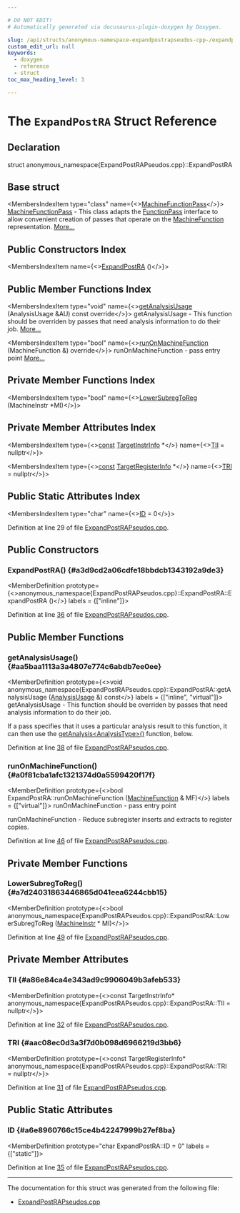 ```yaml
---

# DO NOT EDIT!
# Automatically generated via docusaurus-plugin-doxygen by Doxygen.

slug: /api/structs/anonymous-namespace-expandpostrapseudos-cpp-/expandpostra
custom_edit_url: null
keywords:
  - doxygen
  - reference
  - struct
toc_max_heading_level: 3

---
```





# The `ExpandPostRA` Struct Reference

<DoxygenPage pluginConfig={pluginConfig}>



## Declaration

<CodeBlock>struct anonymous_namespace{ExpandPostRAPseudos.cpp}::ExpandPostRA</CodeBlock>

## Base struct

<MembersIndex>

<MembersIndexItem
  type="class"
  name={<><a href="/docs/api/classes/llvm/machinefunctionpass">MachineFunctionPass</a></>}>
<a href="/docs/api/classes/llvm/machinefunctionpass">MachineFunctionPass</a> - This class adapts the <a href="/docs/api/classes/llvm/functionpass">FunctionPass</a> interface to allow convenient creation of passes that operate on the <a href="/docs/api/classes/llvm/machinefunction">MachineFunction</a> representation. <a href="/docs/api/classes/llvm/machinefunctionpass/#details">More...</a>
</MembersIndexItem>

</MembersIndex>

## Public Constructors Index

<MembersIndex>

<MembersIndexItem
  name={<><a href="#a3d9cd2a06cdfe18bbdcb1343192a9de3">ExpandPostRA</a> ()</>}>
</MembersIndexItem>

</MembersIndex>

## Public Member Functions Index

<MembersIndex>

<MembersIndexItem
  type="void"
  name={<><a href="#aa5baa1113a3a4807e774c6abdb7ee0ee">getAnalysisUsage</a> (AnalysisUsage &amp;AU) const override</>}>
getAnalysisUsage - This function should be overriden by passes that need analysis information to do their job. <a href="#aa5baa1113a3a4807e774c6abdb7ee0ee">More...</a>
</MembersIndexItem>

<MembersIndexItem
  type="bool"
  name={<><a href="#a0f81cba1afc1321374d0a5599420f17f">runOnMachineFunction</a> (MachineFunction &amp;) override</>}>
runOnMachineFunction - pass entry point <a href="#a0f81cba1afc1321374d0a5599420f17f">More...</a>
</MembersIndexItem>

</MembersIndex>

## Private Member Functions Index

<MembersIndex>

<MembersIndexItem
  type="bool"
  name={<><a href="#a7d24031863446865d041eea6244cbb15">LowerSubregToReg</a> (MachineInstr &#42;MI)</>}>
</MembersIndexItem>

</MembersIndex>

## Private Member Attributes Index

<MembersIndex>

<MembersIndexItem
  type={<><a href="/docs/api/files/lib/lib/target/lib/target/aarch64/aarch64promoteconstant-cpp/#a90f8350fecae261c25be85d38b451bff">const</a> <a href="/docs/api/classes/llvm/targetinstrinfo">TargetInstrInfo</a> &#42;</>}
  name={<><a href="#a86e84ca4e343ad9c9906049b3afeb533">TII</a> = nullptr</>}>
</MembersIndexItem>

<MembersIndexItem
  type={<><a href="/docs/api/files/lib/lib/target/lib/target/aarch64/aarch64promoteconstant-cpp/#a90f8350fecae261c25be85d38b451bff">const</a> <a href="/docs/api/classes/llvm/targetregisterinfo">TargetRegisterInfo</a> &#42;</>}
  name={<><a href="#aac08ec0d3a3f7d0b098d6966219d3bb6">TRI</a> = nullptr</>}>
</MembersIndexItem>

</MembersIndex>

## Public Static Attributes Index

<MembersIndex>

<MembersIndexItem
  type="char"
  name={<><a href="#a6e8960766c15ce4b42247999b27ef8ba">ID</a> = 0</>}>
</MembersIndexItem>

</MembersIndex>


Definition at line 29 of file <a href="/docs/api/files/lib/lib/codegen/expandpostrapseudos-cpp">ExpandPostRAPseudos.cpp</a>.

<SectionDefinition>

## Public Constructors

### ExpandPostRA() {#a3d9cd2a06cdfe18bbdcb1343192a9de3}

<MemberDefinition
  prototype={<>anonymous&#95;namespace&#123;ExpandPostRAPseudos.cpp&#125;::ExpandPostRA::ExpandPostRA ()</>}
  labels = {["inline"]}>

Definition at line <a href="/docs/api/files/lib/lib/codegen/expandpostrapseudos-cpp/#l00036">36</a> of file <a href="/docs/api/files/lib/lib/codegen/expandpostrapseudos-cpp">ExpandPostRAPseudos.cpp</a>.
</MemberDefinition>

</SectionDefinition>

<SectionDefinition>

## Public Member Functions

### getAnalysisUsage() {#aa5baa1113a3a4807e774c6abdb7ee0ee}

<MemberDefinition
  prototype={<>void anonymous&#95;namespace&#123;ExpandPostRAPseudos.cpp&#125;::ExpandPostRA::getAnalysisUsage (<a href="/docs/api/classes/llvm/analysisusage">AnalysisUsage</a> &amp;) const</>}
  labels = {["inline", "virtual"]}>
getAnalysisUsage - This function should be overriden by passes that need analysis information to do their job.

If a pass specifies that it uses a particular analysis result to this function, it can then use the <a href="/docs/api/classes/llvm/pass/#a4863e5e463fb79955269fbf7fbf52b80">getAnalysis&lt;AnalysisType&gt;()</a> function, below.

Definition at line <a href="/docs/api/files/lib/lib/codegen/expandpostrapseudos-cpp/#l00038">38</a> of file <a href="/docs/api/files/lib/lib/codegen/expandpostrapseudos-cpp">ExpandPostRAPseudos.cpp</a>.
</MemberDefinition>

### runOnMachineFunction() {#a0f81cba1afc1321374d0a5599420f17f}

<MemberDefinition
  prototype={<>bool ExpandPostRA::runOnMachineFunction (<a href="/docs/api/classes/llvm/machinefunction">MachineFunction</a> &amp; MF)</>}
  labels = {["virtual"]}>
runOnMachineFunction - pass entry point

runOnMachineFunction - Reduce subregister inserts and extracts to register copies.

Definition at line <a href="/docs/api/files/lib/lib/codegen/expandpostrapseudos-cpp/#l00046">46</a> of file <a href="/docs/api/files/lib/lib/codegen/expandpostrapseudos-cpp">ExpandPostRAPseudos.cpp</a>.
</MemberDefinition>

</SectionDefinition>

<SectionDefinition>

## Private Member Functions

### LowerSubregToReg() {#a7d24031863446865d041eea6244cbb15}

<MemberDefinition
  prototype={<>bool anonymous&#95;namespace&#123;ExpandPostRAPseudos.cpp&#125;::ExpandPostRA::LowerSubregToReg (<a href="/docs/api/classes/llvm/machineinstr">MachineInstr</a> &#42; MI)</>}>

Definition at line <a href="/docs/api/files/lib/lib/codegen/expandpostrapseudos-cpp/#l00049">49</a> of file <a href="/docs/api/files/lib/lib/codegen/expandpostrapseudos-cpp">ExpandPostRAPseudos.cpp</a>.
</MemberDefinition>

</SectionDefinition>

<SectionDefinition>

## Private Member Attributes

### TII {#a86e84ca4e343ad9c9906049b3afeb533}

<MemberDefinition
  prototype={<>const TargetInstrInfo&#42; anonymous&#95;namespace&#123;ExpandPostRAPseudos.cpp&#125;::ExpandPostRA::TII = nullptr</>}>

Definition at line <a href="/docs/api/files/lib/lib/codegen/expandpostrapseudos-cpp/#l00032">32</a> of file <a href="/docs/api/files/lib/lib/codegen/expandpostrapseudos-cpp">ExpandPostRAPseudos.cpp</a>.
</MemberDefinition>

### TRI {#aac08ec0d3a3f7d0b098d6966219d3bb6}

<MemberDefinition
  prototype={<>const TargetRegisterInfo&#42; anonymous&#95;namespace&#123;ExpandPostRAPseudos.cpp&#125;::ExpandPostRA::TRI = nullptr</>}>

Definition at line <a href="/docs/api/files/lib/lib/codegen/expandpostrapseudos-cpp/#l00031">31</a> of file <a href="/docs/api/files/lib/lib/codegen/expandpostrapseudos-cpp">ExpandPostRAPseudos.cpp</a>.
</MemberDefinition>

</SectionDefinition>

<SectionDefinition>

## Public Static Attributes

### ID {#a6e8960766c15ce4b42247999b27ef8ba}

<MemberDefinition
  prototype="char ExpandPostRA::ID = 0"
  labels = {["static"]}>

Definition at line <a href="/docs/api/files/lib/lib/codegen/expandpostrapseudos-cpp/#l00035">35</a> of file <a href="/docs/api/files/lib/lib/codegen/expandpostrapseudos-cpp">ExpandPostRAPseudos.cpp</a>.
</MemberDefinition>

</SectionDefinition>

<hr/>

The documentation for this struct was generated from the following file:

<ul>
<li><a href="/docs/api/files/lib/lib/codegen/expandpostrapseudos-cpp">ExpandPostRAPseudos.cpp</a></li>
</ul>

</DoxygenPage>
